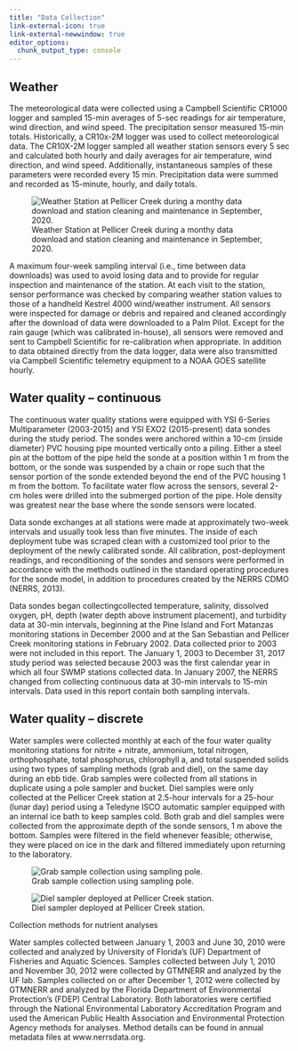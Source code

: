 ```yaml
---
title: "Data Collection"
link-external-icon: true
link-external-newwindow: true
editor_options: 
  chunk_output_type: console
---
```


## Weather

The meteorological data were collected using a Campbell Scientific CR1000 logger and sampled 15-min averages of 5-sec readings for air temperature, wind direction, and wind speed. The precipitation sensor measured 15-min totals. Historically, a CR10x-2M logger was used to collect meteorological data. The CR10X-2M logger sampled all weather station sensors every 5 sec and calculated both hourly and daily averages for air temperature, wind direction, and wind speed. Additionally, instantaneous samples of these parameters were recorded every 15 min. Precipitation data were summed and recorded as 15-minute, hourly, and daily totals.

::: column-margin
![Weather Station at Pellicer Creek during a monthy data download and station cleaning and maintenance in September, 2020.](/images/2020.09.30_METstation_SDunnigan.jpg){#fig-met-station}
:::

A maximum four-week sampling interval (i.e., time between data downloads) was used to avoid losing data and to provide for regular inspection and maintenance of the station. At each visit to the station, sensor performance was checked by comparing weather station values to those of a handheld Kestrel 4000 wind/weather instrument. All sensors were inspected for damage or debris and repaired and cleaned accordingly after the download of data were downloaded to a Palm Pilot. Except for the rain gauge (which was calibrated in-house), all sensors were removed and sent to Campbell Scientific for re-calibration when appropriate. In addition to data obtained directly from the data logger, data were also transmitted via Campbell Scientific telemetry equipment to a NOAA GOES satellite hourly.

## Water quality -- continuous

The continuous water quality stations were equipped with YSI 6-Series Multiparameter (2003-2015) and YSI EXO2 (2015-present) data sondes during the study period. The sondes were anchored within a 10-cm (inside diameter) PVC housing pipe mounted vertically onto a piling. Either a steel pin at the bottom of the pipe held the sonde at a position within 1 m from the bottom, or the sonde was suspended by a chain or rope such that the sensor portion of the sonde extended beyond the end of the PVC housing 1 m from the bottom. To facilitate water flow across the sensors, several 2-cm holes were drilled into the submerged portion of the pipe. Hole density was greatest near the base where the sonde sensors were located.

Data sonde exchanges at all stations were made at approximately two-week intervals and usually took less than five minutes. The inside of each deployment tube was scraped clean with a customized tool prior to the deployment of the newly calibrated sonde. All calibration, post-deployment readings, and reconditioning of the sondes and sensors were performed in accordance with the methods outlined in the standard operating procedures for the sonde model, in addition to procedures created by the NERRS CDMO (NERRS, 2013).

Data sondes began collectingcollected temperature, salinity, dissolved oxygen, pH, depth (water depth above instrument placement), and turbidity data at 30-min intervals, beginning at the Pine Island and Fort Matanzas monitoring stations in December 2000 and at the San Sebastian and Pellicer Creek monitoring stations in February 2002. Data collected prior to 2003 were not included in this report. The January 1, 2003 to December 31, 2017 study period was selected because 2003 was the first calendar year in which all four SWMP stations collected data. In January 2007, the NERRS changed from collecting continuous data at 30-min intervals to 15-min intervals. Data used in this report contain both sampling intervals.

## Water quality -- discrete

Water samples were collected monthly at each of the four water quality monitoring stations for nitrite + nitrate, ammonium, total nitrogen, orthophosphate, total phosphorus, chlorophyll a, and total suspended solids using two types of sampling methods (grab and diel), on the same day during an ebb tide. Grab samples were collected from all stations in duplicate using a pole sampler and bucket. Diel samples were only collected at the Pellicer Creek station at 2.5-hour intervals for a 25-hour (lunar day) period using a Teledyne ISCO automatic sampler equipped with an internal ice bath to keep samples cold. Both grab and diel samples were collected from the approximate depth of the sonde sensors, 1 m above the bottom. Samples were filtered in the field whenever feasible; otherwise, they were placed on ice in the dark and filtered immediately upon returning to the laboratory.

::: {#fig-nut layout-ncol="2"}
![Grab sample collection using sampling pole.](/images/2016-07-14_silas-pulling-water-PC.jpg){#fig-grab-sample}

![Diel sampler deployed at Pellicer Creek station.](/images/ISCO-Silas-Tanner.jpg){#fig-isco}

Collection methods for nutrient analyses
:::

Water samples collected between January 1, 2003 and June 30, 2010 were collected and analyzed by University of Florida's (UF) Department of Fisheries and Aquatic Sciences. Samples collected between July 1, 2010 and November 30, 2012 were collected by GTMNERR and analyzed by the UF lab. Samples collected on or after December 1, 2012 were collected by GTMNERR and analyzed by the Florida Department of Environmental Protection's (FDEP) Central Laboratory. Both laboratories were certified through the National Environmental Laboratory Accreditation Program and used the American Public Health Association and Environmental Protection Agency methods for analyses. Method details can be found in annual metadata files at www.nerrsdata.org.
